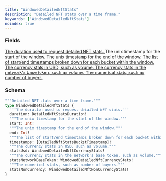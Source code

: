 ```yaml
---
title: "WindowedDetailedNftStats"
description: "Detailed NFT stats over a time frame."
keywords: ['WindowedDetailedNftStats']
noindex: true
---
```


### Fields

<a href="/api-reference/types/detailednftstatsduration">
  <ResponseField name="duration" type="DetailedNftStatsDuration!" required>
    The duration used to request detailed NFT stats.
  </ResponseField>
</a>

<ResponseField name="start" type="Int!" required>
  The unix timestamp for the start of the window.
</ResponseField>

<ResponseField name="end" type="Int!" required>
  The unix timestamp for the end of the window.
</ResponseField>

<a href="/api-reference/types/detailednftstatsbuckettimestamp">
  <ResponseField name="timestamps" type="[DetailedNftStatsBucketTimestamp]!" required>
    The list of start/end timestamps broken down for each bucket within the window.
  </ResponseField>
</a>

<a href="/api-reference/types/windoweddetailednftcurrencystats">
  <ResponseField name="statsUsd" type="WindowedDetailedNftCurrencyStats!" required>
    The currency stats in USD, such as volume.
  </ResponseField>
</a>

<a href="/api-reference/types/windoweddetailednftcurrencystats">
  <ResponseField name="statsNetworkBaseToken" type="WindowedDetailedNftCurrencyStats!" required>
    The currency stats in the network's base token, such as volume.
  </ResponseField>
</a>

<a href="/api-reference/types/windoweddetailednftnoncurrencystats">
  <ResponseField name="statsNonCurrency" type="WindowedDetailedNftNonCurrencyStats!" required>
    The numerical stats, such as number of buyers.
  </ResponseField>
</a>

### Schema


```graphql 
"""Detailed NFT stats over a time frame."""
type WindowedDetailedNftStats {
  """The duration used to request detailed NFT stats."""
  duration: DetailedNftStatsDuration!
  """The unix timestamp for the start of the window."""
  start: Int!
  """The unix timestamp for the end of the window."""
  end: Int!
  """The list of start/end timestamps broken down for each bucket within the window."""
  timestamps: [DetailedNftStatsBucketTimestamp]!
  """The currency stats in USD, such as volume."""
  statsUsd: WindowedDetailedNftCurrencyStats!
  """The currency stats in the network's base token, such as volume."""
  statsNetworkBaseToken: WindowedDetailedNftCurrencyStats!
  """The numerical stats, such as number of buyers."""
  statsNonCurrency: WindowedDetailedNftNonCurrencyStats!
}
```
